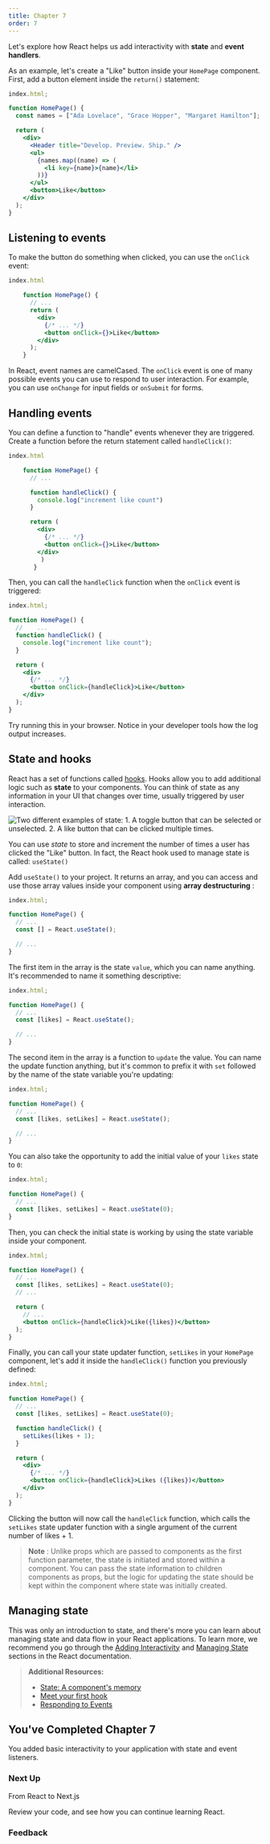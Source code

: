 ```yaml
---
title: Chapter 7
order: 7
---
```


Let's explore how React helps us add interactivity with **state** and **event
handlers**.

As an example, let's create a "Like" button inside your `HomePage` component.
First, add a button element inside the `return()` statement:

```jsx
index.html;

function HomePage() {
  const names = ["Ada Lovelace", "Grace Hopper", "Margaret Hamilton"];

  return (
    <div>
      <Header title="Develop. Preview. Ship." />
      <ul>
        {names.map((name) => (
          <li key={name}>{name}</li>
        ))}
      </ul>
      <button>Like</button>
    </div>
  );
}
```

## Listening to events

To make the button do something when clicked, you can use the `onClick` event:

```jsx
index.html

    function HomePage() {
      // ...
      return (
        <div>
          {/* ... */}
          <button onClick={}>Like</button>
        </div>
      );
    }
```

In React, event names are camelCased. The `onClick` event is one of many
possible events you can use to respond to user interaction. For example, you
can use `onChange` for input fields or `onSubmit` for forms.

## Handling events

You can define a function to "handle" events whenever they are triggered.
Create a function before the return statement called `handleClick()`:

```jsx
index.html

    function HomePage() {
      // ...

      function handleClick() {
        console.log("increment like count")
      }

      return (
        <div>
          {/* ... */}
    	  <button onClick={}>Like</button>
        </div>
         )
       }
```

Then, you can call the `handleClick` function when the `onClick` event is
triggered:

```jsx
index.html;

function HomePage() {
  // 	...
  function handleClick() {
    console.log("increment like count");
  }

  return (
    <div>
      {/* ... */}
      <button onClick={handleClick}>Like</button>
    </div>
  );
}
```

Try running this in your browser. Notice in your developer tools how the log
output increases.

## State and hooks

React has a set of functions called [hooks](https://react.dev/learn). Hooks
allow you to add additional logic such as **state** to your components. You
can think of state as any information in your UI that changes over time,
usually triggered by user interaction.

![Two different examples of state: 1. A toggle button that can be selected or
unselected. 2. A like button that can be clicked multiple
times.](https://vvlp2wl4yesgvvvr.public.blob.vercel-storage.com/vercel/react/learn-state-4ucGtGZIhsLmgm6l4uRYdIhX8NEEsH.webp)

You can use _state_ to store and increment the number of times a user has
clicked the "Like" button. In fact, the React hook used to manage state is
called: `useState()`

Add `useState()` to your project. It returns an array, and you can access and
use those array values inside your component using **array destructuring** :

```jsx
index.html;

function HomePage() {
  // ...
  const [] = React.useState();

  // ...
}
```

The first item in the array is the state `value`, which you can name anything.
It's recommended to name it something descriptive:

```jsx
index.html;

function HomePage() {
  // ...
  const [likes] = React.useState();

  // ...
}
```

The second item in the array is a function to `update` the value. You can name
the update function anything, but it's common to prefix it with `set` followed
by the name of the state variable you're updating:

```jsx
index.html;

function HomePage() {
  // ...
  const [likes, setLikes] = React.useState();

  // ...
}
```

You can also take the opportunity to add the initial value of your `likes`
state to `0`:

```jsx
index.html;

function HomePage() {
  // ...
  const [likes, setLikes] = React.useState(0);
}
```

Then, you can check the initial state is working by using the state variable
inside your component.

```jsx
index.html;

function HomePage() {
  // ...
  const [likes, setLikes] = React.useState(0);
  // ...

  return (
    // ...
    <button onClick={handleClick}>Like({likes})</button>
  );
}
```

Finally, you can call your state updater function, `setLikes` in your
`HomePage` component, let's add it inside the `handleClick()` function you
previously defined:

```jsx
index.html;

function HomePage() {
  // ...
  const [likes, setLikes] = React.useState(0);

  function handleClick() {
    setLikes(likes + 1);
  }

  return (
    <div>
      {/* ... */}
      <button onClick={handleClick}>Likes ({likes})</button>
    </div>
  );
}
```

Clicking the button will now call the `handleClick` function, which calls the
`setLikes` state updater function with a single argument of the current number
of likes + 1.

> **Note** : Unlike props which are passed to components as the first function
> parameter, the state is initiated and stored within a component. You can
> pass the state information to children components as props, but the logic
> for updating the state should be kept within the component where state was
> initially created.

## Managing state

This was only an introduction to state, and there's more you can learn about
managing state and data flow in your React applications. To learn more, we
recommend you go through the [Adding
Interactivity](https://react.dev/learn/adding-interactivity) and [Managing
State](https://react.dev/learn/managing-state) sections in the React
documentation.

> **Additional Resources:**
>
> - [State: A component's memory](https://react.dev/learn/state-a-components-memory)
> - [Meet your first hook](https://react.dev/learn/state-a-components-memory#meet-your-first-hook)
> - [Responding to Events](https://react.dev/learn/responding-to-events)

## You've Completed Chapter 7

You added basic interactivity to your application with state and event
listeners.

### Next Up

From React to Next.js

Review your code, and see how you can continue learning React.

### Feedback
